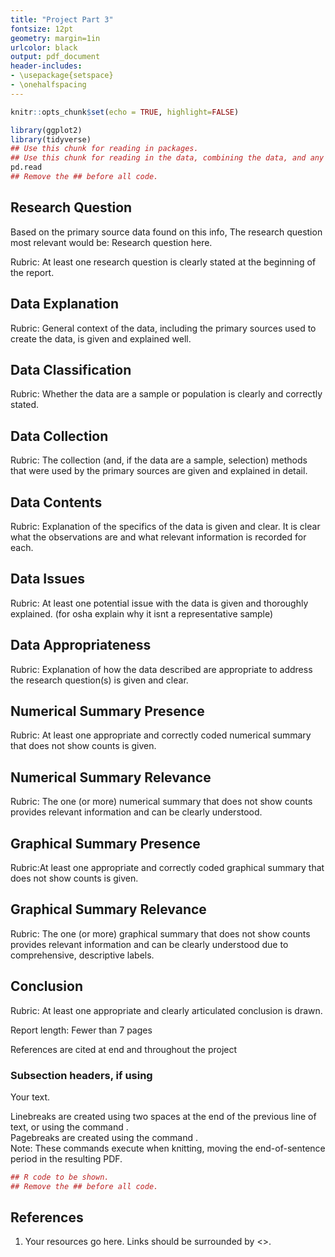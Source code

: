 ```yaml
---
title: "Project Part 3" 
fontsize: 12pt
geometry: margin=1in
urlcolor: black
output: pdf_document
header-includes:
- \usepackage{setspace}
- \onehalfspacing
---
```


```r
knitr::opts_chunk$set(echo = TRUE, highlight=FALSE)
```

```r
library(ggplot2)
library(tidyverse)
## Use this chunk for reading in packages.
## Use this chunk for reading in the data, combining the data, and any other major data cleaning that is not relevant to show.
pd.read
## Remove the ## before all code.
```

## Research Question
Based on the primary source data found on this info, The research question most relevant would be:
Research question here.

Rubric: At least one research question is clearly stated at the beginning of the report.

## Data Explanation
Rubric: General context of the data, including the primary sources used to create the data, is given and explained well.

## Data Classification
Rubric: Whether the data are a sample or population is clearly and correctly stated.

## Data Collection
Rubric:  The collection (and, if the data are a sample, selection) methods that were used by the primary sources are given and explained in detail.

## Data Contents
Rubric: Explanation of the specifics of the data is given and clear. It is clear what the observations are and what relevant information is recorded for each.

## Data Issues
Rubric: At least one potential issue with the data is given and thoroughly explained. (for osha explain why it isnt a representative sample)

## Data Appropriateness
Rubric: Explanation of how the data described are appropriate to address the research question(s) is given and clear.

## Numerical Summary Presence
Rubric: At least one appropriate and correctly coded numerical summary that does not show counts is given.

## Numerical Summary Relevance
Rubric: The one (or more) numerical summary that does not show counts provides relevant information and can be clearly understood.

## Graphical Summary Presence
Rubric:At least one appropriate and correctly coded graphical summary that does not show counts is given.

## Graphical Summary Relevance
Rubric: The one (or more) graphical summary that does not show counts provides relevant information and can be clearly understood due to comprehensive, descriptive labels.

## Conclusion
Rubric: At least one appropriate and clearly articulated conclusion is drawn.


Report length: Fewer than 7 pages

References are cited at end and throughout the project




### Subsection headers, if using
Your text.

Linebreaks are created using two spaces at the end of the previous line of text, or using the command \newline.  
Pagebreaks are created using the command \newpage.  
Note: These commands execute when knitting, moving the end-of-sentence period in the resulting PDF.

```r
## R code to be shown. 
## Remove the ## before all code.
```


## References
1. Your resources go here. Links should be surrounded by <>.
